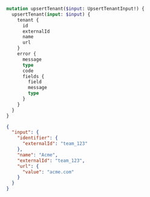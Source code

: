 ```graphql Mutation
mutation upsertTenant($input: UpsertTenantInput!) {
  upsertTenant(input: $input) {
    tenant {
      id
      externalId
      name
      url
    }
    error {
      message
      type
      code
      fields {
        field
        message
        type
      }
    }
  }
}
```

```json Variables
{
  "input": {
    "identifier": {
      "externalId": "team_123"
    },
    "name": "Acme",
    "externalId": "team_123",
    "url": {
      "value": "acme.com"
    }
  }
}
```
